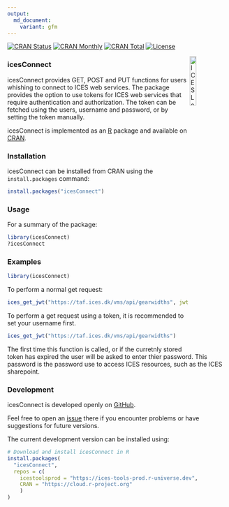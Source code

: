 ```yaml
---
output:
  md_document:
    variant: gfm
---
```


[![CRAN Status](http://r-pkg.org/badges/version/icesConnect)](https://cran.r-project.org/package=icesConnect)
[![CRAN Monthly](http://cranlogs.r-pkg.org/badges/icesConnect)](https://cran.r-project.org/package=icesConnect)
[![CRAN Total](http://cranlogs.r-pkg.org/badges/grand-total/icesConnect)](https://cran.r-project.org/package=icesConnect)
[![License](https://img.shields.io/badge/license-GPL%20(%3E%3D%202)-blue.svg)](https://www.gnu.org/licenses/gpl-3.0.en.html)

[<img align="right" alt="ICES Logo" width="17%" height="17%" src="http://ices.dk/_layouts/15/1033/images/icesimg/iceslogo.png">](http://ices.dk)

### icesConnect

icesConnect provides GET, POST and PUT functions for users whishing to
connect to ICES web services.  The package provides the option to use
tokens for ICES web services that require authentication and authorization.
The token can be fetched using the users, username and password, or
by setting the token manually.

icesConnect is implemented as an [R](https://www.r-project.org) package and
available on [CRAN](https://cran.r-project.org/package=icesConnect).

### Installation

icesConnect can be installed from CRAN using the `install.packages` command:

```r
install.packages("icesConnect")
```

### Usage


For a summary of the package:

```r
library(icesConnect)
?icesConnect
```

### Examples

```r
library(icesConnect)
```

To perform a normal get request:
```r
ices_get_jwt("https://taf.ices.dk/vms/api/gearwidths", jwt = "")
```

To perform a get request using a token, it is recommended to set your
username first.



```r
ices_get_jwt("https://taf.ices.dk/vms/api/gearwidths")
```
The first time this function is called, or if the curretnly stored
token has expired the user will be asked to enter thier password.
This password is the password use to access ICES resources, such as
the ICES sharepoint.

### Development

icesConnect is developed openly on
[GitHub](https://github.com/ices-tools-prod/icesConnect).

Feel free to open an [issue](https://github.com/ices-tools-prod/icesConnect/issues)
there if you encounter problems or have suggestions for future versions.

The current development version can be installed using:

```R
# Download and install icesConnect in R
install.packages(
  "icesConnect",
  repos = c(
    icestoolsprod = "https://ices-tools-prod.r-universe.dev",
    CRAN = "https://cloud.r-project.org"
    )
)
```
